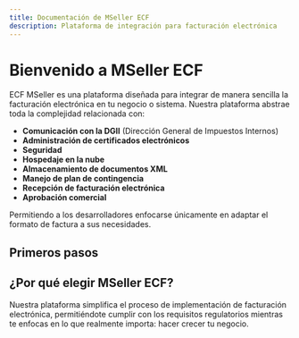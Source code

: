 ```yaml
---
title: Documentación de MSeller ECF
description: Plataforma de integración para facturación electrónica
---
```


# Bienvenido a MSeller ECF

ECF MSeller es una plataforma diseñada para integrar de manera sencilla la facturación electrónica en tu negocio o sistema. Nuestra plataforma abstrae toda la complejidad relacionada con:

- **Comunicación con la DGII** (Dirección General de Impuestos Internos)
- **Administración de certificados electrónicos**
- **Seguridad**
- **Hospedaje en la nube**
- **Almacenamiento de documentos XML**
- **Manejo de plan de contingencia**
- **Recepción de facturación electrónica**
- **Aprobación comercial**

Permitiendo a los desarrolladores enfocarse únicamente en adaptar el formato de factura a sus necesidades.

## Primeros pasos

<Cards>
  <Card title="Registro e Inicio" href="/docs/getting-started/registration" />
  <Card title="Integración Técnica" href="/docs/integration/overview" />
  <Card title="Documentación API" href="/docs/api/authentication" />
</Cards>

## ¿Por qué elegir MSeller ECF?

Nuestra plataforma simplifica el proceso de implementación de facturación electrónica, permitiéndote cumplir con los requisitos regulatorios mientras te enfocas en lo que realmente importa: hacer crecer tu negocio.
